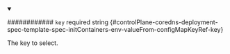 
<details className="config-field" data-expandable="false" open>
<summary>

############ `key` <span className="config-field-required" data-required="false">required</span> <span className="config-field-type">string</span> <span className="config-field-default"></span> <span className="config-field-enum"></span> {#controlPlane-coredns-deployment-spec-template-spec-initContainers-env-valueFrom-configMapKeyRef-key}

The key to select.

</summary>



</details>
